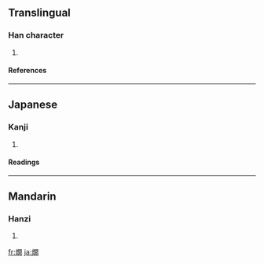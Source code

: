 {{see|爛}}

==Translingual==
===Han character===
{{Han char|rn=86|rad=火|as=12|sn=16|four=|canj=火日弓月 (FANB)}}
# {{defn|Han|sort=火12}}
====References====
{{Han ref|kx=0683.180|dkj=19431|dj=1096.020|hdz=32238.050|uh=71D7|ud=29143}}

----
==Japanese==
===Kanji===
{{ja-kanji|grade=|rs=火12}}
# {{defn|Japanese}} 
====Readings====
{{ja-readings|on=[[らん]] (ran)|kun=[[かん]] (kan)}}

----
==Mandarin==
===Hanzi===
{{cmn-hanzi|pin=[[dàng]] ([[dang4]]), [[làn]] ([[lan4]])|wg=tang<sup>4</sup>, lan<sup>4</sup>}}
# {{defn|Mandarin}}

[[fr:燗]]
[[ja:燗]]